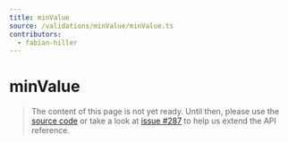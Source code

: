 ```yaml
---
title: minValue
source: /validations/minValue/minValue.ts
contributors:
  - fabian-hiller
---
```


# minValue

> The content of this page is not yet ready. Until then, please use the [source code](https://github.com/fabian-hiller/valibot/blob/main/library/src/validations/minValue/minValue.ts) or take a look at [issue #287](https://github.com/fabian-hiller/valibot/issues/287) to help us extend the API reference.
